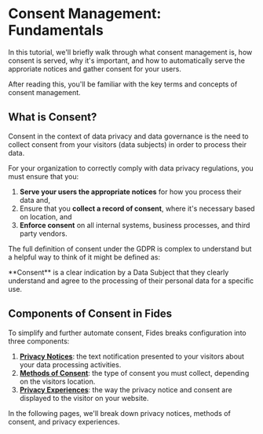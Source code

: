 
# Consent Management: Fundamentals

<TutorialKey duration="5" product="Fides" topic="Consent Management"/>


In this tutorial, we'll briefly walk through what consent management is, how consent is served, why it's important, and how to automatically serve the approriate notices and gather consent for your users.

After reading this, you'll be familiar with the key terms and concepts of consent management.

## What is Consent?

Consent in the context of data privacy and data governance is the need to collect consent from your visitors (data subjects) in order to process their data. 

For your organization to correctly comply with data privacy regulations, you must ensure that you:
1. **Serve your users the appropriate notices** for how you process their data and,
2. Ensure that you **collect a record of consent**, where it's necessary based on location, and
3. **Enforce consent** on all internal systems, business processes, and third party vendors.

The full definition of consent under the GDPR is complex to understand but a helpful way to think of it might be defined as:

<Callout type="info" emoji="">
**Consent** is a clear indication by a Data Subject that they clearly understand and agree to the processing of their personal data for a specific use.
</Callout>

## Components of Consent in Fides
To simplify and further automate consent, Fides breaks configuration into three components:

1. **[Privacy Notices](consent-management-fundamentals/consent-management-privacy-notices)**: the text notification presented to your visitors about your data processing activities.
2. **[Methods of Consent](consent-management-fundamentals/consent-management-consent-methods)**: the type of consent you must collect, depending on the visitors location.
3. **[Privacy Experiences](consent-management-fundamentals/consent-management-privacy-experiences)**: the way the privacy notice and consent are displayed to the visitor on your website.

In the following pages, we'll break down privacy notices, methods of consent, and privacy experiences.